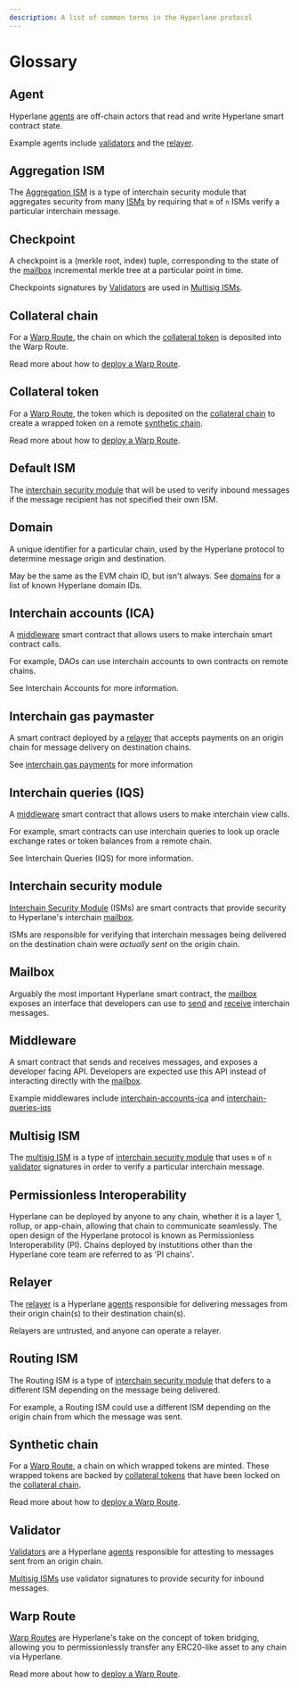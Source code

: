 ```yaml
---
description: A list of common terms in the Hyperlane protocol
---
```


# Glossary



## Agent

Hyperlane [agents](../protocol/agents/relayer.mdx) are off-chain actors that read and write Hyperlane smart contract state.

Example agents include [validators](../protocol/agents/validators.mdx) and the [relayer](../protocol/agents/relayer.mdx).





## Aggregation ISM

The [Aggregation ISM](../reference/ISM/aggregation-ISM-interface.mdx) is a type of interchain security module that aggregates security from many [ISMs](../reference/ISM/specify-your-ISM.mdx) by requiring that `m` of `n` ISMs verify a particular interchain message.





## Checkpoint

A checkpoint is a (merkle root, index) tuple, corresponding to the state of the [mailbox](glossary.mdx#mailbox) incremental merkle tree at a particular point in time.

Checkpoints signatures by [Validators](glossary.mdx#validator) are used in [Multisig ISMs](glossary.mdx#multisig-ism).





## Collateral chain

For a [Warp Route](glossary.mdx#warp-route), the chain on which the [collateral token](glossary.mdx#collateral-token) is deposited into the Warp Route.

Read more about how to [deploy a Warp Route](../guides/deploy-warp-route.mdx).





## Collateral token

For a [Warp Route](glossary.mdx#warp-route), the token which is deposited on the [collateral chain](glossary.mdx#collateral-chain) to create a wrapped token on a remote [synthetic chain](glossary.mdx#synthetic-chain).

Read more about how to [deploy a Warp Route](../guides/deploy-warp-route.mdx).





## Default ISM

The [interchain security module](glossary.mdx#interchain-security-module) that will be used to verify inbound messages if the message recipient has not specified their own ISM.





## Domain

A unique identifier for a particular chain, used by the Hyperlane protocol to determine message origin and destination.

May be the same as the EVM chain ID, but isn't always. See [domains](domains/) for a list of known Hyperlane domain IDs.





## Interchain accounts (ICA)

A [middleware](glossary.mdx#middleware) smart contract that allows users to make interchain smart contract calls.

For example, DAOs can use interchain accounts to own contracts on remote chains.

See Interchain Accounts for more information.





## Interchain gas paymaster

A smart contract deployed by a [relayer](glossary.mdx#relayer) that accepts payments on an origin chain for message delivery on destination chains.

See [interchain gas payments](../protocol/interchain-gas-payment.mdx) for more information





## Interchain queries (IQS)

A [middleware](glossary.mdx#middleware) smart contract that allows users to make interchain view calls.

For example, smart contracts can use interchain queries to look up oracle exchange rates or token balances from a remote chain.

See Interchain Queries (IQS) for more information.





## Interchain security module

[Interchain Security Module](./ISM/specify-your-ISM.mdx) (ISMs) are smart contracts that provide security to Hyperlane's interchain [mailbox](./messaging/messaging-interface.mdx).

ISMs are responsible for verifying that interchain messages being delivered on the destination chain were _actually sent_ on the origin chain.





## Mailbox

Arguably the most important Hyperlane smart contract, the [mailbox](./messaging/messaging-interface.mdx) exposes an interface that developers can use to [send](./messaging/send.mdx) and [receive](./messaging/receive.mdx) interchain messages.





## Middleware

A smart contract that sends and receives messages, and exposes a developer facing API. Developers are expected use this API instead of interacting directly with the [mailbox](glossary.mdx#mailbox).

Example middlewares include [interchain-accounts-ica](glossary.mdx#interchain-accounts-ica) and [interchain-queries-iqs](glossary.mdx#interchain-queries-iqs)





## Multisig ISM

The [multisig ISM](./ISM/multisig-ISM-interface.mdx) is a type of [interchain security module](glossary.mdx#interchain-security-module) that uses `m` of `n` [validator](glossary.mdx#validator) signatures in order to verify a particular interchain message.





## Permissionless Interoperability

Hyperlane can be deployed by anyone to any chain, whether it is a layer 1, rollup, or app-chain, allowing that chain to communicate seamlessly. The open design of the Hyperlane protocol is known as Permissionless Interoperability (PI). Chains deployed by instutitions other than the Hyperlane core team are referred to as 'PI chains'.





## Relayer

The [relayer](../operate/relayer/run-relayer.mdx) is a Hyperlane [agents](glossary.mdx#agent) responsible for delivering messages from their origin chain(s) to their destination chain(s).

Relayers are untrusted, and anyone can operate a relayer.





## Routing ISM

The Routing ISM is a type of [interchain security module](glossary.mdx#interchain-security-module) that defers to a different ISM depending on the message being delivered.

For example, a Routing ISM could use a different ISM depending on the origin chain from which the message was sent.





## Synthetic chain

For a [Warp Route](glossary.mdx#warp-route), a chain on which wrapped tokens are minted. These wrapped tokens are backed by [collateral tokens](glossary.mdx#collateral-token) that have been locked on the [collateral chain](glossary.mdx#collateral-chain).

Read more about how to [deploy a Warp Route](../guides/deploy-warp-route.mdx).





## Validator

[Validators](../operate/validators/run-validators.mdx) are a Hyperlane [agents](glossary.mdx#agent) responsible for attesting to messages sent from an origin chain.

[Multisig ISMs](glossary.mdx#multisig-ism) use validator signatures to provide security for inbound messages.





## Warp Route

[Warp Routes](applications/warp-routes.mdx#overview) are Hyperlane's take on the concept of token bridging, allowing you to permissionlessly transfer any ERC20-like asset to any chain via Hyperlane.

Read more about how to [deploy a Warp Route](../guides/deploy-warp-route.mdx).
